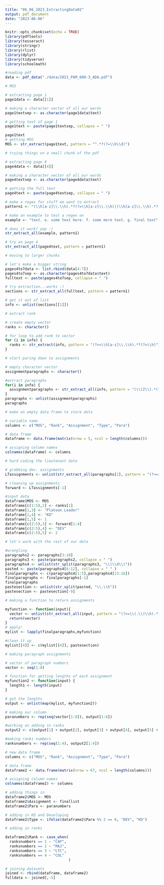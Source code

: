 ```yaml
---
title: "06_06_2023_ExtractingData02"
output: pdf_document
date: "2023-06-06"
---
```


```r
knitr::opts_chunk$set(echo = TRUE)
library(pdftools)
library(tesseract)
library(stringr)
library(rlist)
library(dplyr)
library(tidyverse)
library(schoolmath)
```

```r
#reading pdf
data <- pdf_data("./data/2021_PAM_600-3_ADA.pdf")
```

```r
# MOS

# extracting page 1
page1data <- data[[1]]

# making a character vector of all our words
page1textsep <- as.character(page1data$text)

# getting text of page 1
page1text <- paste(page1textsep, collapse = " ")

page1text
# getting MOS
MOS <- str_extract(page1text, pattern = "^.*?(?=\\h\\d)")
```

```r
# trying things on a small chunk of the pdf

# extracting page 4
page4data <- data[[4]]

# making a character vector of all our words
page4textsep <- as.character(page4data$text)

# getting the full text
page4text <- paste(page4textsep, collapse = " ")

# make a regex for stuff we want to extract
pattern1 <- "(\\h[a-z]\\.\\h).*?(?=\\h[a-z]\\.\\h)|(\\h[a-z]\\.\\h).*?(?=$)"

# make an example to test a regex on
example <- "text. e. some text here. f. some more text. g. final text"

# does it work? yep :)
str_extract_all(example, pattern1)

# try on page 4
str_extract_all(page4text, pattern = pattern1)
```


```r
# moving to larger chunks

# let's make a bigger string
pages4to7data <- list.rbind(data[4:7])
pages4to7sep <- as.character(pages4to7data$text)
fulltext <- paste(pages4to7sep, collapse = " ")

# try extraction...works :) 
sections <- str_extract_all(fulltext, pattern = pattern1)

# get it out of list
info <- unlist(sections[[1]])
```

```r
# extract rank

# create empty vector
ranks <- character()

# for loop to add rank to vector
for (i in info) {
  ranks <- str_extract(info, pattern = "(?<=\\h[a-z]\\.\\h).*?(?=\\h)")
}
```

```r
# start paring down to assignments

# empty character vector
assignmentparagraphs <- character()

#extract paragraphs
for(i in info) {
  assignmentparagraphs <- str_extract_all(info, pattern = "(\\(2\\).*(?=\\(3\\)))|(\\(3\\).*(?=\\(4\\)))")
}
paragraphs <- unlist(assignmentparagraphs)
paragraphs
```

```r
# make an empty data frame to store data

# variable name
columns <- c("MOS", "Rank", "Assignment", "Type", "Para")

# data frame
dataframe <- data.frame(matrix(nrow = 5, ncol = length(columns)))

# assigning column names
colnames(dataframe) <- columns
```

```r
# hard coding the lieutenant data

# grabbing dev. assignments
LTassignments <- unlist(str_extract_all(paragraphs[2], pattern = "(?<=include\\h).*?(?=\\,)|(?<=\\,\\h).*?(?=\\,)|(?<=and\\h).*?(?=\\.)"))

# cleaning up assignments
forward <- LTassignments[-1]

#input data
dataframe$MOS <- MOS
dataframe[c(1:5),2] <- ranks[1]
dataframe[1,3] <- "Platoon Leader"
dataframe[1,4] <- "KD"
dataframe[1,5] <- 1
dataframe[c(2:5),3] <- forward[1:4]
dataframe[c(2:5),4] <- "DEV"
dataframe[c(2:5),5] <- 2
```

```r
# let's work with the rest of our data

#wrangling
paragraphs2 <- paragraphs[3:10]
paragraphs3 <- paste(paragraphs2, collapse = " ")
paragraphs4 <- unlist(str_split(paragraphs3, "\\(\\d\\)"))
pasted <- paste(paragraphs4[6:12], collapse = " " )
finalparagraphs <- c(paragraphs4[1:5],paragraphs4[13:16])
finalparagraphs <- finalparagraphs[-1]
finalparagraphs
pastesection <- unlist(str_split(pasted, "\\.\\h"))
pastesection <- pastesection[-9]
```

```r
# making a function to return assignments

myfunction <- function(input){
  vector <- unlist(str_extract_all(input, pattern = "(?<=\\(.\\)\\h).*?(?=\\.)|(?<=\\(.\\)\\h).*?(?=\\h$)"))
  return(vector)
}
# apply!
mylist <- lapply(finalparagraphs,myfunction)

#clean it up
mylist[[4]] <- c(mylist[[4]], pastesection)


```

```r
# making paragraph assignments

# vector of paragraph numbers
vector <- seq(1:8)

# function for getting lengths of each assignment
myfunction2 <- function(input) {
  length1 <- length(input)
}

# got the lengths
output <- unlist(map(mylist, myfunction2))

# making our column
paranumbers <- rep(seq(vector[1:8]), output[1:8])

#working on adding in ranks
output2 <- c(output[1] + output[2], output[3] + output[4], output[5] + output[6], output[7] + output[8])

#making ranks numbers
ranksnumbers <- rep(seq(1:4), output2[1:4])
```

```r
# new data frame
columns <- c("MOS", "Rank", "Assignment", "Type", "Para")

# data frame
dataframe2 <- data.frame(matrix(nrow = 67, ncol = length(columns)))

# assigning column names
colnames(dataframe2) <- columns

# adding things in
dataframe2$MOS <- MOS
dataframe2$Assignment <- finallist
dataframe2$Para <- paranumbers

# adding in KD and Developing
dataframe2$Type <- ifelse(dataframe2$Para %% 2 == 0, "DEV", "KD")

# adding in ranks

dataframe2$Rank <- case_when(
  ranksnumbers == 1 ~ "CAP",
  ranksnumbers == 2 ~ "MAJ",
  ranksnumbers == 3 ~ "LTC",
  ranksnumbers == 4 ~ "COL"
                             )
```

```r
# joining datasets
joined <- rbind(dataframe, dataframe2)
fulldata <- joined[,-5]
```

